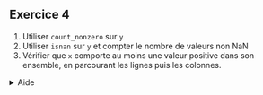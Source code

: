 ::: {.exercise}
## Exercice 4

1. Utiliser `count_nonzero` sur `y`
2. Utiliser `isnan` sur `y` et compter le nombre de valeurs non NaN
3. Vérifier que `x` comporte au moins une valeur positive dans son ensemble, en parcourant les lignes puis les colonnes. 

<details>
<summary>
Aide
</summary>

Jetez un oeil au paramètre `axis` en vous documentant sur internet. Par exemple [ici](https://www.sharpsightlabs.com/blog/numpy-axes-explained/).

</details>

:::
